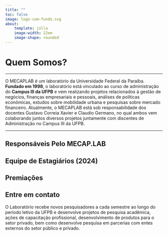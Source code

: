 ```yaml
---
title: ""
toc: false
image: logo-com-fundo.svg
about:
    template: jolla
    image-width: 22em
    image-shape: rounded
---
```


# Quem Somos?

---

O MECAPLAB é um laboratório da Universidade Federal da Paraíba. **Fundado em 1998**, o laboratório está vinculado ao curso de administração do **Campus III da UFPB** e vem realizando projetos relacionados à gestão de negócios, finanças empresariais e pessoais, análises de políticas econômicas, estudos sobre mobilidade urbana e pesquisas sobre mercado financeiro. Atualmente, o MECAPLAB está sob responsabilidade dos docentes Gustavo Correia Xavier e Claudio Germano, no qual ambos vem colaborando juntos diversos projetos juntamente com discentes de Administração no Campus III da UFPB.

---

## Responsáveis Pelo MECAP.LAB

## Equipe de Estagiários (2024)

## Premiações

## Entre em contato

O Laboratório recebe novos pesquisadores a cada semestre ao longo do período letivo da UFPB e desenvolve projetos de pesquisa acadêmica, ações de capacitação profissional, desenvolvimento de produtos para o setor privado, bem como desenvolve pesquisa em parcerias com entes externos do setor público e privado.

